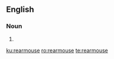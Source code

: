 ==English==

===Noun===
{{en-noun|rearmice}}

# {{alternative form of|reremouse|lang=en}}

[[ku:rearmouse]]
[[ro:rearmouse]]
[[te:rearmouse]]